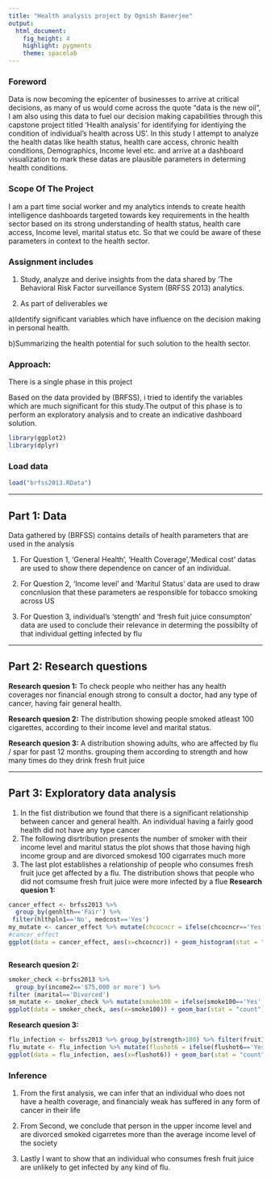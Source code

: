 ```yaml
---
title: "Health analysis project by Ognish Banerjee"
output: 
  html_document: 
    fig_height: 4
    highlight: pygments
    theme: spacelab
---
```

### Foreword

Data is now becoming the epicenter of businesses to arrive at critical decisions, as many of us would come across the quote "data is the new oil", I am also using this data to fuel our decision making capabilities through this capstone project titled 'Health analysis' for identifying for identiying the condition of individual's health across US'. In this study I attempt to analyze the health datas like health status, health care access, chronic health conditions, Demographics, Income level etc. and arrive at a dashboard visualization to mark these datas are plausible parameters in determing health conditions.

### Scope Of The Project

I am a part time social worker and my analytics intends to create health intelligence dashboards targeted towards key requirements in the health sector based on its strong understanding of health status, health care access, Income level, marital status etc. So that  we could be aware of these parameters in context to the health sector.


### Assignment includes

1) Study, analyze and derive insights from the data shared by 'The Behavioral Risk Factor surveillance System (BRFSS 2013) analytics.

2) As part of deliverables we

  a)Identify significant variables which have influence on the decision making in
    personal health.
  
  b)Summarizing the health potential for such solution to the health sector.  

### Approach:

There is a single phase in this project

Based on the data provided by (BRFSS), i tried to identify the variables which are much significant for this study.The output of this phase is to perform an exploratory analysis and to create an indicative dashboard solution.
  
  
```r
library(ggplot2)
library(dplyr)
```

### Load data



```r
load("brfss2013.RData")
```



* * *

## Part 1: Data
Data gathered by (BRFSS) contains details of health parameters that are used in the analysis
 
 1) For Question 1, 'General Health', 'Health Coverage','Medical cost' datas are used to show there dependence on cancer of an individual.
 
 2) For Question 2, 'Income level' and 'Maritul Status' data are used to draw concnlusion that these parameters ae responsible for tobacco smoking across US
 
 3) For Question 3, individual's 'stength' and 'fresh fuit juice consumpton' data are used to conclude their relevance in determing the possibilty of that individual getting infected by flu
  
* * *

## Part 2: Research questions

**Research quesion 1:**
To check people who neither has any health coverages nor financial enough strong to consult a doctor, had any type of cancer, having fair general health.

**Research quesion 2:**
The distribution showing people smoked atleast 100 cigarettes, according to their income level and marital status.

**Research quesion 3:**
A distribution showing adults, who are affected by flu / spar for past 12 months. grouping them according to strength and how many times do they drink fresh fruit juice


* * *

## Part 3: Exploratory data analysis

1) In the fist distribution we found that there is a significant relationship between cancer and general health. An individual having a fairly good health did not have any type cancer 
2) The following disrtribution presents the number of smoker with their income level and maritul status the plot shows that those having high income group and are divorced smokesd 100 cigarrates much more
3) The last plot establishes a relationship of people who consumes fresh fruit juce get affected by a flu. The distribution shows that people who did not comsume fresh fruit juice were more infected by a flue
**Research quesion 1:**

```r
cancer_effect <- brfss2013 %>% 
  group_by(genhlth=='Fair') %>%
 filter(hlthpln1=='No', medcost=='Yes')
my_mutate <- cancer_effect %>% mutate(chcocncr = ifelse(chcocncr=='Yes', "Has cancer", "Dont have cancer"))
#cancer_effect
ggplot(data = cancer_effect, aes(x=chcocncr)) + geom_histogram(stat = "count")
```

```r
```



**Research quesion 2:**

```r
smoker_check <-brfss2013 %>% 
  group_by(income2=='$75,000 or more') %>% 
filter (marital=='Divorced')
sm_mutate <- smoker_check %>% mutate(smoke100 = ifelse(smoke100=='Yes',"regelar smoker", "not regular"))
ggplot(data = smoker_check, aes(x=smoke100)) + geom_bar(stat = "count")
```



**Research quesion 3:**

```r
flu_infection <- brfss2013 %>% group_by(strength>100) %>% filter(fruit1 > 200)
flu_mutate <- flu_infection %>% mutate(flushot6 = ifelse(flushot6=='Yes', "infected", "not infected"))
ggplot(data = flu_infection, aes(x=flushot6)) + geom_bar(stat = "count")
```


### Inference

1) From the first analysis, we can infer that an individual who does not have a health coverage, and financialy weak has suffered in any form of cancer in their life

2) From Second, we conclude that person in the upper income level and are divorced smoked cigarretes more than the average income level of the society

3) Lastly I want to show that an individual who consumes fresh fruit juice are unlikely to get infected by any kind of flu.

